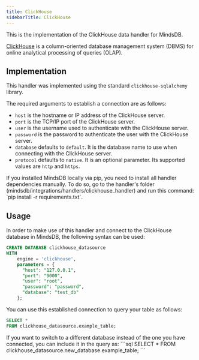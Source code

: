 ```yaml
---
title: ClickHouse
sidebarTitle: ClickHouse
---
```


This is the implementation of the ClickHouse data handler for MindsDB.

[ClickHouse](https://clickhouse.com/docs/en/intro/) is a column-oriented database management system (DBMS) for online analytical processing of queries (OLAP).

## Implementation

This handler was implemented using the standard `clickhouse-sqlalchemy` library.

The required arguments to establish a connection are as follows:

* `host` is the hostname or IP address of the ClickHouse server.
* `port` is the TCP/IP port of the ClickHouse server.
* `user` is the username used to authenticate with the ClickHouse server.
* `password` is the password to authenticate the user with the ClickHouse server.
* `database` defaults to `default`. It is the database name to use when connecting with the ClickHouse server.
* `protocol` defaults to `native`. It is an optional parameter. Its supported values are `http` and `https`.

<Tip>
If you installed MindsDB locally via pip, you need to install all handler dependencies manually. To do so, go to the handler's folder (mindsdb/integrations/handlers/clickhouse_handler) and run this command: `pip install -r requirements.txt`.
</Tip>

## Usage

In order to make use of this handler and connect to the ClickHouse database in MindsDB, the following syntax can be used:

```sql
CREATE DATABASE clickhouse_datasource
WITH
    engine = 'clickhouse',
    parameters = {
      "host": "127.0.0.1",
      "port": "9000",
      "user": "root",
      "password": "password",
      "database": "test_db"
    };
```

You can use this established connection to query your table as follows:

```sql
SELECT *
FROM clickhouse_datasource.example_table;
```

<Tip>
If you want to switch to a different database instead of the one you have connected, you can include it in the query as:
```sql
SELECT *
FROM clickhouse_datasource.new_database.example_table;
```
</Tip>
